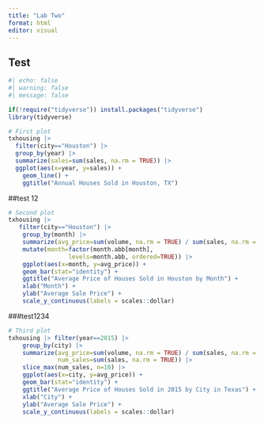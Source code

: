 ```yaml
---
title: "Lab Two"
format: html
editor: visual
---
```


## Test
```r
#| echo: false
#| warning: false
#| message: false

if(!require("tidyverse")) install.packages("tidyverse")
library(tidyverse)

# First plot
txhousing |> 
  filter(city=="Houston") |> 
  group_by(year) |> 
  summarize(sales=sum(sales, na.rm = TRUE)) |> 
  ggplot(aes(x=year, y=sales)) + 
    geom_line() + 
    ggtitle("Annual Houses Sold in Houston, TX")
```

##test 12
```r
# Second plot  
txhousing |> 
   filter(city=="Houston") |> 
    group_by(month) |> 
    summarize(avg_price=sum(volume, na.rm = TRUE) / sum(sales, na.rm = TRUE)) |> 
    mutate(month=factor(month.abb[month], 
                 levels=month.abb, ordered=TRUE)) |>
    ggplot(aes(x=month, y=avg_price)) + 
    geom_bar(stat="identity") + 
    ggtitle("Average Price of Houses Sold in Houston by Month") + 
    xlab("Month") + 
    ylab("Average Sale Price") + 
    scale_y_continuous(labels = scales::dollar)
```

###test1234
```r

# Third plot
txhousing |> filter(year==2015) |> 
    group_by(city) |> 
    summarize(avg_price=sum(volume, na.rm = TRUE) / sum(sales, na.rm = TRUE),
              num_sales=sum(sales, na.rm = TRUE)) |> 
    slice_max(num_sales, n=10) |>
    ggplot(aes(x=city, y=avg_price)) + 
    geom_bar(stat="identity") + 
    ggtitle("Average Price of Houses Sold in 2015 by City in Texas") + 
    xlab("City") + 
    ylab("Average Sale Price") + 
    scale_y_continuous(labels = scales::dollar)
```